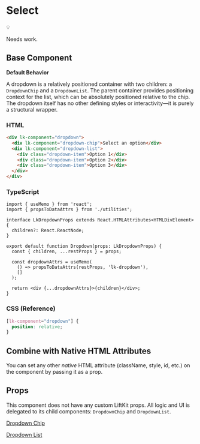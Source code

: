 # Select

<aside>
💡

Needs work.

</aside>

## Base Component

**Default Behavior**

A dropdown is a relatively positioned container with two children: a `DropdownChip` and a `DropdownList`. The parent container provides positioning context for the list, which can be absolutely positioned relative to the chip. The dropdown itself has no other defining styles or interactivity—it is purely a structural wrapper.

### HTML

```html
<div lk-component="dropdown">
  <div lk-component="dropdown-chip">Select an option</div>
  <div lk-component="dropdown-list">
    <div class="dropdown-item">Option 1</div>
    <div class="dropdown-item">Option 2</div>
    <div class="dropdown-item">Option 3</div>
  </div>
</div>

```

### TypeScript

```tsx
import { useMemo } from 'react';
import { propsToDataAttrs } from './utilities';

interface LkDropdownProps extends React.HTMLAttributes<HTMLDivElement> {
  children?: React.ReactNode;
}

export default function Dropdown(props: LkDropdownProps) {
  const { children, ...restProps } = props;

  const dropdownAttrs = useMemo(
    () => propsToDataAttrs(restProps, 'lk-dropdown'),
    []
  );

  return <div {...dropdownAttrs}>{children}</div>;
}

```

### CSS (Reference)

```css
[lk-component="dropdown"] {
  position: relative;
}

```

## Combine with Native HTML Attributes

You can set any other *native* HTML attribute (className, style, id, etc.) on the component by passing it as a prop.

## Props

This component does not have any custom LiftKit props. All logic and UI is delegated to its child components: `DropdownChip` and `DropdownList`.

[Dropdown Chip](Select%201cf9c20c59ee8052bcb4d69ca468ce6a/Dropdown%20Chip%201cf9c20c59ee80e9926dff998ebc41c3.md)

[Dropdown List](Select%201cf9c20c59ee8052bcb4d69ca468ce6a/Dropdown%20List%201cf9c20c59ee80a9a63ec0d8d676db02.md)